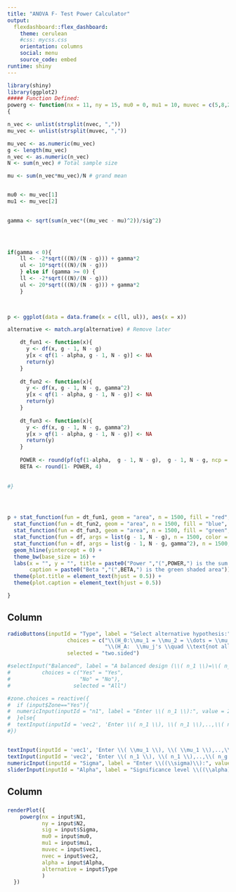 ```yaml
---
title: "ANOVA F- Test Power Calculator"
output: 
  flexdashboard::flex_dashboard:
    theme: cerulean
    #css: mycss.css
    orientation: columns
    social: menu
    source_code: embed
runtime: shiny
---
```




```r
library(shiny)
library(ggplot2)
##### Function Defined:
powerg <- function(nx = 11, ny = 15, mu0 = 0, mu1 = 10, muvec = c(5,8,2), nvec = c(25,30,20), sig = 6, alpha = 0.10, alternative = c("two.sided", "less", "greater"))
{

n_vec <- unlist(strsplit(nvec, ","))
mu_vec <- unlist(strsplit(muvec, ","))

mu_vec <- as.numeric(mu_vec)
g <- length(mu_vec)
n_vec <- as.numeric(n_vec)
N <- sum(n_vec) # Total sample size

mu <- sum(n_vec*mu_vec)/N # grand mean


mu0 <- mu_vec[1]
mu1 <- mu_vec[2]
  

gamma <- sqrt(sum(n_vec*((mu_vec - mu)^2))/sig^2)



  
if(gamma < 0){
    ll <- -2*sqrt(((N)/(N - g))) + gamma*2
    ul <- 10*sqrt(((N)/(N - g)))
    } else if (gamma >= 0) { 
    ll <- -2*sqrt(((N)/(N - g)))
    ul <- 20*sqrt(((N)/(N - g))) + gamma*2
    } 
  


p <- ggplot(data = data.frame(x = c(ll, ul)), aes(x = x))

alternative <- match.arg(alternative) # Remove later

    dt_fun1 <- function(x){
      y <- df(x, g - 1, N - g)
      y[x < qf(1 - alpha, g - 1, N - g)] <- NA
      return(y)
    }
    
    dt_fun2 <- function(x){
      y <- df(x, g - 1, N - g, gamma^2)
      y[x < qf(1 - alpha, g - 1, N - g)] <- NA
      return(y)
    } 
    
    dt_fun3 <- function(x){
      y <- df(x, g - 1, N - g, gamma^2)
      y[x > qf(1 - alpha, g - 1, N - g)] <- NA
      return(y)
    }
    
    POWER <- round(pf(qf(1-alpha,  g - 1, N - g),  g - 1, N - g, ncp = gamma^2, lower.tail = F), 4)
    BETA <- round(1- POWER, 4)
  
  
#}




p + stat_function(fun = dt_fun1, geom = "area", n = 1500, fill = "red", alpha = 0.95) +
  stat_function(fun = dt_fun2, geom = "area", n = 1500, fill = "blue", alpha = 0.4) +
  stat_function(fun = dt_fun3, geom = "area", n = 1500, fill = "green", alpha = 0.1) +
  stat_function(fun = df, args = list(g - 1, N - g), n = 1500, color = "red") +
  stat_function(fun = df, args = list(g - 1, N - g, gamma^2), n = 1500, color = "blue") +
  geom_hline(yintercept = 0) +
  theme_bw(base_size = 16) +
  labs(x = "", y = "", title = paste0("Power ","(",POWER,") is the sum of all blue and purple shaded areas"),
       caption = paste0("Beta ","(",BETA,") is the green shaded area")) +
  theme(plot.title = element_text(hjust = 0.5)) + 
  theme(plot.caption = element_text(hjust = 0.5))  

}
```


Column {.sidebar}
-----------------

```r


radioButtons(inputId = "Type", label = "Select alternative hypothesis:", 
                   choices = c("\\(H_0:\\mu_1 = \\mu_2 = \\dots = \\mu_g \\)" = "two.sided",
                               "\\(H_A:  \\mu_j's \\quad \\text{not all equal} \\)" = "greater"),
                   selected = "two.sided")

#selectInput("Balanced", label = "A balanced design (\\( n_1 \\)=\\( n_1 \\)=...=\\( n_g \\)):",
#          choices = c("Yes" = "Yes", 
#                      "No" = "No"),
#                    selected = "All")

#zone.choices = reactive({
#  if (input$Zone=="Yes"){
#  numericInput(inputId = "n1", label = "Enter \\( n_1 \\):", value = 20, min =1, max = 1000, step = 1)
#  }else{
#  textInput(inputId = 'vec2', 'Enter \\( n_1 \\), \\( n_1 \\),..,\\( n_g \\) (comma delimited)', "25,30,20")}
#})


textInput(inputId = 'vec1', 'Enter \\( \\mu_1 \\), \\( \\mu_1 \\),..,\\( \\mu_g \\) (comma delimited) for \\(H_A\\)', "5,8,2")
textInput(inputId = 'vec2', 'Enter \\( n_1 \\), \\( n_1 \\),..,\\( n_g \\) (comma delimited)', "25,30,20")
numericInput(inputId = "Sigma", label = "Enter \\((\\sigma)\\):", value = 6, min = 0.001, max = 100000, step = 1)
sliderInput(inputId = "Alpha", label = "Significance level \\((\\alpha)\\):", min = 0.001, max = 0.25, value = 0.05, step = 0.001)
```



Column
-------

### 

```r
renderPlot({
    powerg(nx = input$N1,
           ny = input$N2,
           sig = input$Sigma,
           mu0 = input$mu0,
           mu1 = input$mu1,
           muvec = input$vec1,
           nvec = input$vec2,
           alpha = input$Alpha,
           alternative = input$Type
           )
  })
```


